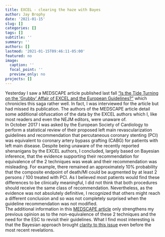 ```yaml
---
title: EXCEL - clearing the haze with Bayes
author: Jay Brophy
date: '2021-01-15'
slug: []
categories: []
tags: []
subtitle: ''
summary: ''
authors: []
lastmod: '2021-01-15T09:46:11-05:00'
featured: no
image:
  caption: ''
  focal_point: ''
  preview_only: no
projects: []
---
```


Yesterday I saw a MEDSCAPE article published last fall ["Is the Tide Turning on the 'Grubby' Affair of EXCEL and the European Guidelines?"]( https://www.medscape.com/viewarticle/939944?src=WNL_infoc_210114_MSCPEDIT_excel2&uac=96111DV&impID=2963154&faf=1) which chronicles this saga rather well. In fact, I was interviewed for the article but had missed its publication. The authors of the MEDSCAPE article detail some additional obfuscation of the data by the EXCEL authors which I, like most readers and even the NEJM editors, were unaware of.     
In October 2017 I was asked by the European Society of Cardiology to perform a statistical review of their proposed left main revascularization guidelines and recommendation that percutaneous coronary stenting (PCI) was equivalent to coronary artery bypass grafting (CABG) for patients with left main disease. Despite being unaware of the recently reported shenanigans by the EXCEL authors, I concluded, largely based on Bayesian inference, that the evidence supporting their recommendation for equivalence of the 2 techniques was weak and their recommendation was misleading. For example, there remained an approximately 10% probability that the composite endpoint of death/MI could be augmented by at least 2 persons / 100 treated with PCI. As I believed most patients would find these differences to be clinically meaningful, I did not think that both procedures should receive the same class of recommendation. Nevertheless, as the evidence was not absolutely definitive, I recognized that others might reach a different conclusion and so was not completely surprised when the guideline recommendation was not modified.      
The additional information in this [MEDSCAPE article]( https://www.medscape.com/viewarticle/939944?src=WNL_infoc_210114_MSCPEDIT_excel2&uac=96111DV&impID=2963154&faf=1)  only strengthens my previous opinion as to the non-equivalence of these 2 techniques and the need for the ESC to revisit their guidelines. What I find most interesting is that the Bayesian approach brought [clarity to this issue](https://jamanetwork.com/journals/jamainternalmedicine/article-abstract/2766594) even before the most recent revelations. 
